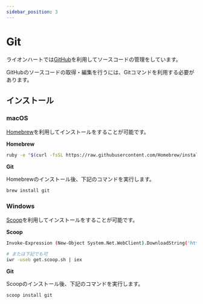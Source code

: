 ```yaml
---
sidebar_position: 3
---
```


# Git

ライオンハートでは[GitHub](https://github.com)を利用してソースコードの管理をしています。

GitHubのソースコードの取得・編集を行うには、Gitコマンドを利用する必要があります。

## インストール

### macOS

[Homebrew](https://brew.sh/)を利用してインストールをすることが可能です。

**Homebrew**

```bash
ruby -e "$(curl -fsSL https://raw.githubusercontent.com/Homebrew/install/master/install)"
```

**Git**

Homebrewのインストール後、下記のコマンドを実行します。

```bash
brew install git
```

### Windows

[Scoop](https://scoop.sh)を利用してインストールをすることが可能です。

**Scoop**

```bash
Invoke-Expression (New-Object System.Net.WebClient).DownloadString('https://get.scoop.sh')

# または下記でも可
iwr -useb get.scoop.sh | iex
```

**Git**

Scoopのインストール後、下記のコマンドを実行します。

```bash
scoop install git
```
